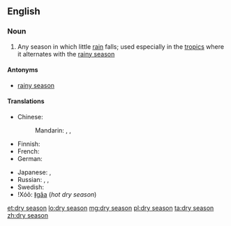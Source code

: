 {{wikipedia}}
==English==

===Noun===
{{en-noun|head=[[dry]] [[season]]}}

# Any season in which little [[rain]] falls; used especially in the [[tropic]]s where it alternates with the [[rainy season]]

====Antonyms====
* [[rainy season]]

====Translations====
{{trans-top|season}}
* Chinese:
*: Mandarin: {{t|cmn|乾季|sc=Hani}}, {{t|cmn|干季|tr=gānjì|sc=Hani}}, {{t|cmn|旱季|tr=hànjì|sc=Hani}}
* Finnish: {{t-|fi|kuiva kausi}}
* French: {{t+|fr|saison sèche|f}}
* German: {{t-|de|Trockenzeit|f}}
{{trans-mid}}
* Japanese: {{t+|ja|乾季|tr=かんき, kanki}}, {{t-|ja|乾期|tr=かんき, kanki}}
* Russian: {{t-|ru|сухой сезон|m|tr=suxój sezón|sc=Cyrl}}, {{t-|ru|засушливый сезон|m|tr=zasúšlivyj sezón|sc=Cyrl}}, {{t+|ru|сушь|f|tr=sušʹ|sc=Cyrl}}
* Swedish: {{t+|sv|torrperiod|c}}
* ǃXóõ: [[ǁgâa]] (''hot dry season'')
{{trans-bottom}}

[[et:dry season]]
[[lo:dry season]]
[[mg:dry season]]
[[pl:dry season]]
[[ta:dry season]]
[[zh:dry season]]